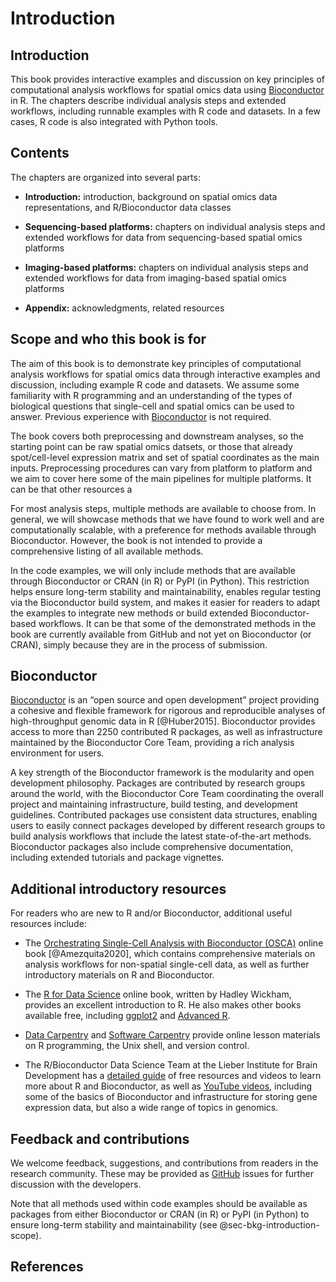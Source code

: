 # Introduction {#sec-bkg-introduction}

## Introduction

This book provides interactive examples and discussion on key principles of computational analysis workflows for spatial omics data using [Bioconductor](http://bioconductor.org/) in R. The chapters describe individual analysis steps and extended workflows, including runnable examples with R code and datasets. In a few cases, R code is also integrated with Python tools.

<!-- [NOTE: this text is very similar to the welcome section on the inst/index.qmd file]This book provides interactive examples and discussion on key principles of computational analysis workflows for spatial omics data using [Bioconductor](http://bioconductor.org/) in R. The book contains chapters describing individual analysis steps as well as extended workflows, each with examples including R code and datasets. In a few cases, R code is integrated with Python tools. -->

## Contents

The chapters are organized into several parts:

- **Introduction:** introduction, background on spatial omics data representations, and R/Bioconductor data classes

- **Sequencing-based platforms:** chapters on individual analysis steps and extended workflows for data from sequencing-based spatial omics platforms

- **Imaging-based platforms:** chapters on individual analysis steps and extended workflows for data from imaging-based spatial omics platforms

- **Appendix:** acknowledgments, related resources


## Scope and who this book is for {#sec-bkg-introduction-scope}

The aim of this book is to demonstrate key principles of computational analysis workflows for spatial omics data through interactive examples and discussion, including example R code and datasets. We assume some familiarity with R programming and an understanding of the types of biological questions that single-cell and spatial omics can be used to answer. Previous experience with [Bioconductor](http://bioconductor.org/) is not required.

The book covers both preprocessing and downstream analyses, so the starting point can be raw spatial omics datsets, or those that already spot/cell-level expression matrix and set of spatial coordinates as the main inputs. Preprocessing procedures can vary from platform to platform and we aim to cover here some of the main pipelines for multiple platforms. It can be that other resources a

For most analysis steps, multiple methods are available to choose from. In general, we will showcase methods that we have found to work well and are computationally scalable, with a preference for methods available through Bioconductor. However, the book is not intended to provide a comprehensive listing of all available methods.

In the code examples, we will only include methods that are available through Bioconductor or CRAN (in R) or PyPI (in Python). This restriction helps ensure long-term stability and maintainability, enables regular testing via the Bioconductor build system, and makes it easier for readers to adapt the examples to integrate new methods or build extended Bioconductor-based workflows. It can be that some of the demonstrated methods in the book are currently available from GitHub and not yet on Bioconductor (or CRAN), simply because they are in the process of submission.


## Bioconductor

[Bioconductor](https://bioconductor.org/) is an "open source and open development" project providing a cohesive and flexible framework for rigorous and reproducible analyses of high-throughput genomic data in R [@Huber2015]. Bioconductor provides access to more than 2250 contributed R packages, as well as infrastructure maintained by the Bioconductor Core Team, providing a rich analysis environment for users.

A key strength of the Bioconductor framework is the modularity and open development philosophy. Packages are contributed by research groups around the world, with the Bioconductor Core Team coordinating the overall project and maintaining infrastructure, build testing, and development guidelines. Contributed packages use consistent data structures, enabling users to easily connect packages developed by different research groups to build analysis workflows that include the latest state-of-the-art methods. Bioconductor packages also include comprehensive documentation, including extended tutorials and package vignettes.


## Additional introductory resources

For readers who are new to R and/or Bioconductor, additional useful resources include:

- The [Orchestrating Single-Cell Analysis with Bioconductor (OSCA)](https://bioconductor.org/books/release/OSCA/) online book [@Amezquita2020], which contains comprehensive materials on analysis workflows for non-spatial single-cell data, as well as further introductory materials on R and Bioconductor.

- The [R for Data Science](https://r4ds.had.co.nz/) online book, written by Hadley Wickham, provides an excellent introduction to R. He also makes other books available free, including [ggplot2](https://ggplot2-book.org/) and [Advanced R](https://adv-r.hadley.nz/).

- [Data Carpentry](https://datacarpentry.org/) and [Software Carpentry](https://software-carpentry.org/) provide online lesson materials on R programming, the Unix shell, and version control.

- The R/Bioconductor Data Science Team at the Lieber Institute for Brain Development has a [detailed guide](https://lcolladotor.github.io/bioc_team_ds/rbioconductor-data-science-bootcamps.html) of free resources and videos to learn more about R and Bioconductor, as well as [YouTube videos](https://www.youtube.com/@lcolladotor/videos), including some of the basics of Bioconductor and infrastructure for storing gene expression data, but also a wide range of topics in genomics.


## Feedback and contributions {#sec-bkg-introduction-feedback}

We welcome feedback, suggestions, and contributions from readers in the research community. These may be provided as [GitHub](https://github.com/lmweber/PrinciplesSTA) issues for further discussion with the developers.

Note that all methods used within code examples should be available as packages from either Bioconductor or CRAN (in R) or PyPI (in Python) to ensure long-term stability and maintainability (see @sec-bkg-introduction-scope).


## References {.unnumbered}
